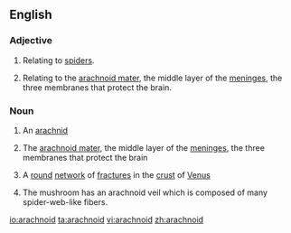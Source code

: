 ==English==
===Adjective===
{{en-adj|-}}

#Relating to [[spider]]s.
#{{anatomy}} Relating to the [[arachnoid mater]], the middle layer of the [[meninges]], the three membranes that protect the brain.  

===Noun===
{{en-noun}}

# {{biology}} An [[arachnid]]
# {{physiology}} The [[arachnoid mater]], the middle layer of the [[meninges]], the three membranes that protect the brain
# {{astronomy}} A [[round]] [[network]] of [[fracture]]s in the [[crust]] of [[Venus]]
# {{mycology}} The mushroom has an arachnoid veil which is composed of many spider-web-like fibers.

[[io:arachnoid]]
[[ta:arachnoid]]
[[vi:arachnoid]]
[[zh:arachnoid]]